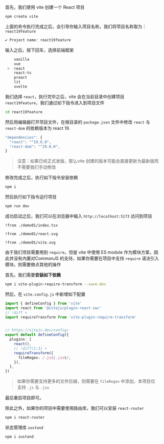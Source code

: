 
首先，我们使用 vite 创建一个 React 项目

```bash
npm create vite
```

上面的命令执行完成之后，会引导你输入项目名称，我们将项目名称取为：`react19feature`

```bash
✔ Project name: react19feature
```

输入之后，按下回车，选择前端框架

```bash
    vanilla
    vue
 >  react
    react-ts
    preact
    lit
    svelte
```

我们选择 `react`，执行完毕之后，vite 会在当前目录中创建项目 `react19feature`，我们通过如下指令进入到项目文件

```bash
cd react19feature
```
然后用编辑器打开项目文件，在根目录的 `package.json` 文件中修改 `react` 与 `react-dom` 的依赖版本为 react 19.

```ts
"dependencies": {
  "react": "^19.0.0",
  "react-dom": "^19.0.0",
}
```

> 注意：如果已经正式发版，那么vite 创建的版本可能会直接更新为最新版而不需要我们手动修改

修改完成之后，执行如下指令安装依赖

```bash
npm i
```

然后执行如下指令运行项目

```bash
npm run dev
```

成功启动之后，我们可以在浏览器中输入 `http://localhost:5173` 访问到项目

<Preview>
  <Demo01 />
</Preview>

<CodeTabs>

```tsx !!tabs app.tsx -c
!from ./demo01/index.tsx
```

```tsx !!tabs react.svg -c
!from ./demo01/react.svg
```

```tsx !!tabs vite.svg -c
!from ./demo01/vite.svg
```

</CodeTabs>

由于我们项目需要用到 `require`，但是 vite 中使用 ES module 作为模块方案，因此并没有内置对CommonJS 的支持，如果你需要在项目中支持 `require` 语法引入模块，则需要做点其他的操作

首先，我们需要**安装如下依赖**

```bash
npm i vite-plugin-require-transform --save-dev
```

然后，在 `vite.config.js` 中新增如下配置

```ts vite.config.ts
import { defineConfig } from 'vite'
import react from '@vitejs/plugin-react-swc'
// !diff +
import requireTransform from 'vite-plugin-require-transform'


// https://vitejs.dev/config/
export default defineConfig({
  plugins: [
    react(),
    // !diff(1:3) +
    requireTransform({
      fileRegex: /.js$|.jsx$/,
    }),
  ],
})
```
> 如果你需要支持更多的文件后缀，则需要在 `fileRegex` 中添加，本项目仅支持 `.js` 与 `.jsx`

最后重启项目即可。

除此之外，如果你的项目中需要使用路由库，我们可以安装 `react-router`

```bash
npm i react-router
```

状态管理库 `zustand`

```bash terminal
npm i zustand
```